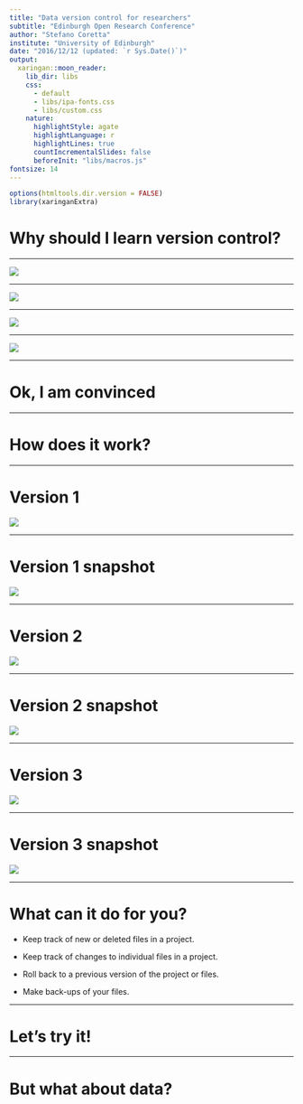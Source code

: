 ```yaml
---
title: "Data version control for researchers"
subtitle: "Edinburgh Open Research Conference"
author: "Stefano Coretta"
institute: "University of Edinburgh"
date: "2016/12/12 (updated: `r Sys.Date()`)"
output:
  xaringan::moon_reader:
    lib_dir: libs
    css:
      - default
      - libs/ipa-fonts.css
      - libs/custom.css
    nature:
      highlightStyle: agate
      highlightLanguage: r
      highlightLines: true
      countIncrementalSlides: false
      beforeInit: "libs/macros.js"
fontsize: 14
---
```


```r
options(htmltools.dir.version = FALSE)
library(xaringanExtra)
```


# Why should I learn version control?

---

![](img/folder-1.png)

---

![](img/folder-2.png)

---

![](img/folder-3.png)

---

![](img/folder-4.png)

---

# Ok, I am convinced

---

# How does it work?

---

# Version 1

![](img/project-v1.png)

---

# Version 1 snapshot

![](img/project-v1-g.png)

---

# Version 2

![](img/project-v2.png)

---

# Version 2 snapshot

![](img/project-v2-g.png)

---

# Version 3

![](img/project-v3.png)

---

# Version 3 snapshot

![](img/project-v3-g.png)

---

# What can it do for you?

- Keep track of new or deleted files in a project.

- Keep track of changes to individual files in a project.

- Roll back to a previous version of the project or files.

- Make back-ups of your files.

---

# Let's try it!

---

# But what about data?
